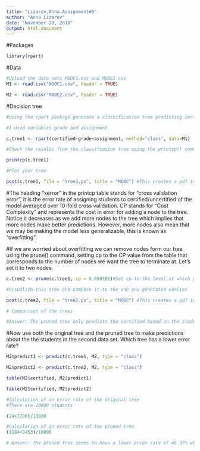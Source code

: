 ```yaml
---
title: "Lizarov,Anna.Assignment#6"
author: "Anna Lizarov"
date: "November 20, 2018"
output: html_document
---
```


#Packages
```r
library(rpart)
```

#Data
```r
#Upload the data sets MOOC1.csv and MOOC2.csv
M1 <- read.csv("MOOC1.csv", header = TRUE)

M2 <- read.csv("MOOC2.csv", header = TRUE)

```

#Decision tree
```r
#Using the rpart package generate a classification tree predicting certified from the other variables in the M1 data frame. Which variables should you use?

#I used variables grade and assignment.  

c.tree1 <- rpart(certified~grade+assignment, method="class", data=M1)

#Check the results from the classifcation tree using the printcp() command

printcp(c.tree1)

#Plot your tree

post(c.tree1, file = "tree1.ps", title = "MOOC") #This creates a pdf image of the tree
```

#The heading "xerror" in the printcp table stands for "cross validation error", it is the error rate of assigning students to certified/uncertified of the model averaged over 10-fold cross validation. CP stands for "Cost Complexity" and represents the cost in error for adding a node to the tree. Notice it decreases as we add more nodes to the tree which implies that more nodes make better predictions. However, more nodes also mean that we may be making the model less generalizable, this is known as "overfitting".

#If we are worried about overfitting we can remove nodes form our tree using the prune() command, setting cp to the CP value from the table that corresponds to the number of nodes we want the tree to terminate at. Let's set it to two nodes.

```r
c.tree2 <- prune(c.tree1, cp = 0.058182)#Set cp to the level at which you want the tree to end

#Visualize this tree and compare it to the one you generated earlier

post(c.tree2, file = "tree2.ps", title = "MOOC") #This creates a pdf image of the tree
```

```r
# Comparison of the trees

#Answer: The pruned tree only predicts the certified based on the students' average grade for the course assignments while the original tree predicts certfied based on both the students' average grade for the course assignments and the students' average grade for the course exam. The error rate based on the students' average grade for the course assignments is the same for both trees. 
```


#Now use both the original tree and the pruned tree to make predictions about the the students in the second data set. Which tree has a lower error rate?

```r
M2$predict1 <- predict(c.tree1, M2, type = "class")

M2$predict2 <- predict(c.tree2, M2, type = "class")

table(M2$certified, M2$predict1)

table(M2$certified, M2$predict2)
```

```r
#Calculation of an error rate of the original tree
#There are 10000 students

(24+7790)/10000  
```

```r
#Calculation of an error rate of the pruned tree
(1184+3453)/10000
```

```r
# Answer: The pruned tree seems to have a lower error rate of 46.37% whereas the original tree has a high error rate of 78.14%. As one can see, there is a substantial difference between the error rates of the pruned tree and the original tree.  
```

